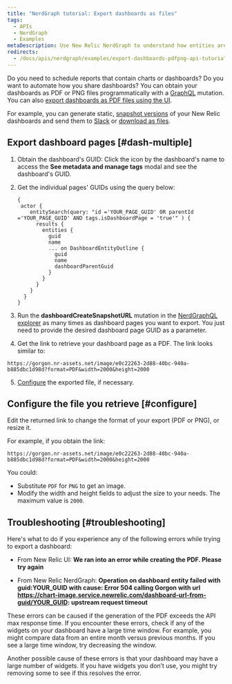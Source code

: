 ```yaml
---
title: "NerdGraph tutorial: Export dashboards as files"
tags:
  - APIs
  - NerdGraph
  - Examples
metaDescription: Use New Relic NerdGraph to understand how entities are related.
redirects:
  - /docs/apis/nerdgraph/examples/export-dashboards-pdfpng-api-tutorial
---
```


Do you need to schedule reports that contain charts or dashboards? Do you want to automate how you share dashboards? You can obtain your dashboards as PDF or PNG files programmatically with a [GraphQL](/docs/apis/nerdgraph/get-started/introduction-new-relic-nerdgraph) mutation. You can also [export dashboards as PDF files using the UI](/docs/dashboards/manage-your-dashboard/manage-your-dashboard#dash-export).

For example, you can generate static, [snapshot versions](/docs/apis/nerdgraph/examples/nerdgraph-dashboards/#other-operations) of your New Relic dashboards and send them to [Slack](/docs/alerts-applied-intelligence/notifications/notification-integrations/#slack) or [download as files](/docs/apis/nerdgraph/examples/export-dashboards-pdfpng-using-api/). 

## Export dashboard pages [#dash-multiple]

1. Obtain the dashboard's GUID: Click the <Icon name="fe-tag"/>
   icon by the dashboard's name to access the **See metadata and manage tags** modal and see the dashboard's GUID.
2. Get the individual pages' GUIDs using the query below:

   ```
   {
    actor {
       entitySearch(query: "id ='YOUR_PAGE_GUID' OR parentId ='YOUR_PAGE_GUID' AND tags.isDashboardPage = 'true'" ) {
         results {
           entities {
             guid
             name
             ... on DashboardEntityOutline {
               guid
               name
               dashboardParentGuid
             }
           }
         }
       }
     }
   }
   ```
3. Run the **dashboardCreateSnapshotURL** mutation in the [NerdGraphQL explorer](https://api.newrelic.com/graphiql) as many times as dashboard pages you want to export. You just need to provide the desired dashboard page GUID as a parameter.
4. Get the link to retrieve your dashboard page as a PDF. The link looks similar to:

  ```
  https://gorgon.nr-assets.net/image/e0c22263-2d88-40bc-940a-b885dbc1d98d?format=PDF&width=2000&height=2000
  ```

5. [Configure](#configure) the exported file, if necessary.

## Configure the file you retrieve [#configure]

Edit the returned link to change the format of your export (PDF or PNG), or resize it.

For example, if you obtain the link:

```
https://gorgon.nr-assets.net/image/e0c22263-2d88-40bc-940a-b885dbc1d98d?format=PDF&width=2000&height=2000
```

You could:

* Substitute `PDF` for `PNG` to get an image.
* Modify the width and height fields to adjust the size to your needs. The maximum value is `2000`.

## Troubleshooting [#troubleshooting]

Here's what to do if you experience any of the following errors while trying to export a dashboard:

* From New Relic UI: **We ran into an error while creating the PDF. Please try again**

* From New Relic NerdGraph: **Operation on dashboard entity failed with guid:YOUR_GUID with cause: Error 504 calling Gorgon with url https://chart-image.service.newrelic.com/dashboard-url-from-guid/YOUR_GUID: upstream request timeout**

These errors can be caused if the generation of the PDF exceeds the API max response time. If you encounter these errors, check if any of the widgets on your dashboard have a large time window. For example, you might compare data from an entire month versus previous months. If you see a large time window, try decreasing the window.

Another possible cause of these errors is that your dashboard may have a large number of widgets. If you have widgets you don’t use, you might try removing some to see if this resolves the error.









